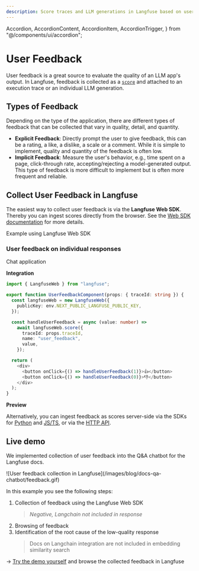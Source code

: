 ```yaml
---
description: Score traces and LLM generations in Langfuse based on user feedback in your application.
---
```


  Accordion,
  AccordionContent,
  AccordionItem,
  AccordionTrigger,
} from "@/components/ui/accordion";

# User Feedback

User feedback is a great source to evaluate the quality of an LLM app's output. In Langfuse, feedback is collected as a [`score`](/docs/scores) and attached to an execution trace or an individual LLM generation.

## Types of Feedback

Depending on the type of the application, there are different types of feedback that can be collected that vary in quality, detail, and quantity.

- **Explicit Feedback**: Directly prompt the user to give feedback, this can be a rating, a like, a dislike, a scale or a comment. While it is simple to implement, quality and quantity of the feedback is often low.
- **Implicit Feedback**: Measure the user's behavior, e.g., time spent on a page, click-through rate, accepting/rejecting a model-generated output. This type of feedback is more difficult to implement but is often more frequent and reliable.

## Collect User Feedback in Langfuse

The easiest way to collect user feedback is via the **Langfuse Web SDK**. Thereby you can ingest scores directly from the browser. See the [Web SDK documentation](/docs/integrations/sdk/typescript-web) for more details.

<Accordion type="single" collapsible>
<AccordionItem value="item-1">
<AccordionTrigger>Example using Langfuse Web SDK</AccordionTrigger>
<AccordionContent className="p-1">

<div className="mt-5 px-3 py-2 ring-1 rounded-xl ring-gray-400">

<h3 className="text-xl font-bold">User feedback on individual responses</h3>
<span className="text-sm">Chat application</span>

<div className="mt-5 grid grid-cols-1 lg:grid-cols-2 gap-4">
<div className="flex-1">

**Integration**

```typescript {1, 9, 17-18} filename="UserFeedbackComponent.tsx"
import { LangfuseWeb } from "langfuse";

export function UserFeedbackComponent(props: { traceId: string }) {
  const langfuseWeb = new LangfuseWeb({
    publicKey: env.NEXT_PUBLIC_LANGFUSE_PUBLIC_KEY,
  });

  const handleUserFeedback = async (value: number) =>
    await langfuseWeb.score({
      traceId: props.traceId,
      name: "user_feedback",
      value,
    });

  return (
    <div>
      <button onClick={() => handleUserFeedback(1)}>👍</button>
      <button onClick={() => handleUserFeedback(0)}>👎</button>
    </div>
  );
}
```

</div>
<div className="flex-1">

**Preview**

<FeedbackPreview />

</div>
</div>
</div>

</AccordionContent>
</AccordionItem>
</Accordion>

Alternatively, you can ingest feedback as scores server-side via the SDKs for [Python](/docs/integrations/sdk/python) and [JS/TS](/docs/integrations/sdk/typescript), or via the [HTTP API](/docs/integrations/api).

## Live demo

We implemented collection of user feedback into the Q&A chatbot for the Langfuse docs.

<Frame>
  ![User feedback collection in
  Langfuse](/images/blog/docs-qa-chatbot/feedback.gif)
</Frame>

In this example you see the following steps:

1. Collection of feedback using the Langfuse Web SDK
   > _Negative, Langchain not included in response_
2. Browsing of feedback
3. Identification of the root cause of the low-quality response
   > Docs on Langchain integration are not included in embedding similarity search

→ [Try the demo yourself](/docs/demo) and browse the collected feedback in Langfuse
